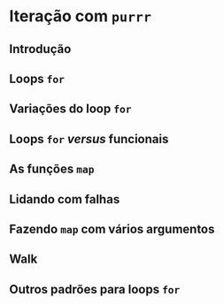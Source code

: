 # Iteração com `purrr`

## Introdução

## Loops `for`

## Variações do loop `for`

## Loops `for` _versus_ funcionais

## As funções `map`

## Lidando com falhas

## Fazendo `map` com vários argumentos

## Walk

## Outros padrões para loops `for`